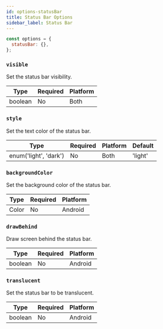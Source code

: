 ```yaml
---
id: options-statusBar
title: Status Bar Options
sidebar_label: Status Bar
---
```


```js
const options = {
  statusBar: {},
};
```

### `visible`

Set the status bar visibility.

| Type    | Required | Platform |
| ------- | -------- | -------- |
| boolean | No       | Both     |

### `style`

Set the text color of the status bar.

| Type                  | Required | Platform | Default |
| --------------------- | -------- | -------- | ------- |
| enum('light', 'dark') | No       | Both     | 'light' |

### `backgroundColor`

Set the background color of the status bar.

| Type  | Required | Platform |
| ----- | -------- | -------- |
| Color | No       | Android  |

### `drawBehind`

Draw screen behind the status bar.

| Type    | Required | Platform |
| ------- | -------- | -------- |
| boolean | No       | Android  |

### `translucent`

Set the status bar to be translucent.

| Type    | Required | Platform |
| ------- | -------- | -------- |
| boolean | No       | Android  |
